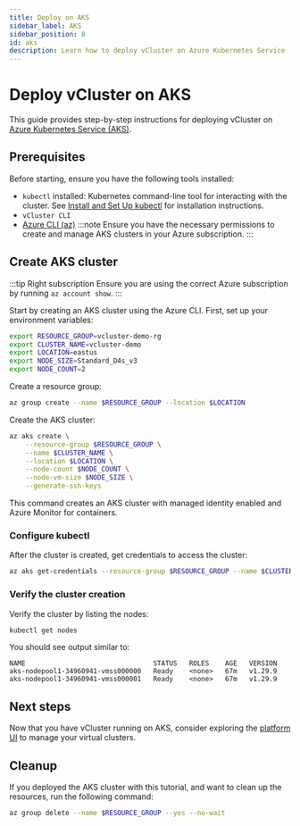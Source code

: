 ```yaml
---
title: Deploy on AKS
sidebar_label: AKS
sidebar_position: 8
id: aks
description: Learn how to deploy vCluster on Azure Kubernetes Service (AKS), including storage provisioning and managed identity configuration.
---
```





<!-- vale off -->
# Deploy vCluster on AKS
<!-- vale on -->

This guide provides step-by-step instructions for deploying vCluster on [Azure Kubernetes Service (AKS)](https://azure.microsoft.com/en-us/products/kubernetes-service).

## Prerequisites

Before starting, ensure you have the following tools installed:

- `kubectl` installed: Kubernetes command-line tool for interacting with the cluster. See [Install and Set Up kubectl](https://kubernetes.io/docs/tasks/tools/#kubectl) for installation instructions.
- `vCluster CLI` <InstallCli />
- [Azure CLI (az)](https://learn.microsoft.com/en-us/cli/azure/install-azure-cli)
  :::note
  Ensure you have the necessary permissions to create and manage AKS clusters in your Azure subscription.
  :::

## Create AKS cluster

:::tip Right subscription
Ensure you are using the correct Azure subscription by running `az account show`.
:::

Start by creating an AKS cluster using the Azure CLI. First, set up your environment variables:

```bash title="Set environment variables"
export RESOURCE_GROUP=vcluster-demo-rg
export CLUSTER_NAME=vcluster-demo
export LOCATION=eastus
export NODE_SIZE=Standard_D4s_v3
export NODE_COUNT=2
```

Create a resource group:

```bash title="Create resource group"
az group create --name $RESOURCE_GROUP --location $LOCATION
```

Create the AKS cluster:

```bash title="Create AKS cluster"
az aks create \
    --resource-group $RESOURCE_GROUP \
    --name $CLUSTER_NAME \
    --location $LOCATION \
    --node-count $NODE_COUNT \
    --node-vm-size $NODE_SIZE \
    --generate-ssh-keys
```

This command creates an AKS cluster with managed identity enabled and Azure Monitor for containers.

### Configure kubectl

After the cluster is created, get credentials to access the cluster:

```bash title="Get cluster credentials"
az aks get-credentials --resource-group $RESOURCE_GROUP --name $CLUSTER_NAME
```

### Verify the cluster creation

Verify the cluster by listing the nodes:

```bash title="List cluster nodes"
kubectl get nodes
```

You should see output similar to:
```
NAME                                STATUS   ROLES    AGE   VERSION
aks-nodepool1-34960941-vmss000000   Ready    <none>   67m   v1.29.9
aks-nodepool1-34960941-vmss000001   Ready    <none>   67m   v1.29.9
```

<ManagedK8sInstallVcluster />

## Next steps

Now that you have vCluster running on AKS, consider exploring the [platform UI](/platform/install/quick-start-guide) to manage your virtual clusters.

## Cleanup

If you deployed the AKS cluster with this tutorial, and want to clean up the resources, run the
following command:

```bash title="Clean up resources"
az group delete --name $RESOURCE_GROUP --yes --no-wait
```
